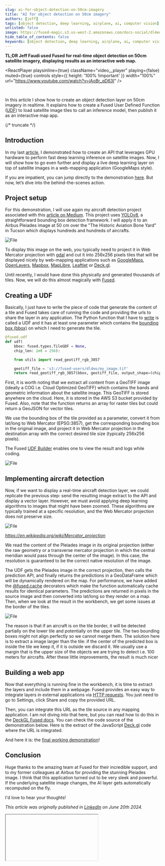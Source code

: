 ```yaml
---
slug: ai-for-object-detection-on-50cm-imagery
title: "AI for object detection on 50cm imagery"
authors: [jeff]
tags: [object detection, deep learning, airplane, ai, computer vision]
unlisted: false
image: https://fused-magic.s3.us-west-2.amazonaws.com/docs-social/dl4eo_preview.png
hide_table_of_contents: false
keywords: [object detection, deep learning, airplane, ai, computer vision]
---
```


**TL;DR Jeff Faudi used Fused for real-time object detection on 50cm satellite imagery, displaying results as an interactive web map.**



<ReactPlayer
    playsinline={true}
    className="video__player"
    playing={false}
    muted={true}
    controls
    style={{ height: '100% !important' }}
    width="100%"
    url="https://www.youtube.com/watch?v=jAoBr_qD63I"
/>

<br/>

In this article I show how to create an object detection layer on 50cm imagery in realtime. It explains how to create a Fused User Defined Function ([UDF](/core-concepts/write/)) to load satellite image tiles to call an inference model, then publish it as an interactive map app.




{/* truncate */}

<ReactPlayer playsinline={true} className="video__player" playing={true} muted={true} controls height="100%" url="https://fused-magic.s3.us-west-2.amazonaws.com/workbench-walkthrough-videos/dl4eo2.mp4" width="100%" />


## Introduction

In my last [article](https://www.linkedin.com/pulse/create-fast-api-inference-endpoint-deep-learning-jeff-faudi--fbhsc/?trackingId=P0%2F%2FPN8SQA6%2B5T7myTR7Xw%3D%3D), I demonstrated how to create an API that leverages GPU hardware to perform fast deep learning inference on satellite images. Now, I will show how to go even further and display a live deep learning layer on top of satellite images in a web-mapping application (GoogleMaps style).

If you are impatient, you can jump directly to the demonstration [here](https://fused.deepl.earth/). But now, let’s dive into the behind-the-scenes action.

## Project setup

For this demonstration, I will use again my aircraft detection project associated with this [article on Medium](https://medium.com/artificialis/is-yolov8-suitable-for-satellite-imagery-d9a2659a50ab). This project uses [YOLOv8](https://www.ultralytics.com/), a straightforward bounding box detection framework. I will apply it to an Airbus Pleiades image at 50 cm over the "The Historic Aviation Bone Yard" in Tucson which displays hundreds and hundreds of aircrafts.


<div style={{textAlign: 'center'}}>
<img src={ImageTucson} alt="File" style={{}} />
</div>

To display this image on the web, you typically need to project it in Web Mercator projection with [gdal](https://gdal.org/index.html) and cut it into 256x256 pixels tiles that will be displayed nicely by web-mapping applications such as [GoogleMaps](https://developers.google.com/maps), [OpenLayers](https://openlayers.org/), [Mapbox](https://docs.mapbox.com/mapbox-gl-js/guides), [MapLibre](https://maplibre.org/maplibre-gl-js/docs/), [Leaftlet](https://leafletjs.com/) or [Deck.gl](https://deck.gl/).

Until recently, I would have done this physically and generated thousands of tiles. Now, we will do this almost magically with [Fused](http://fused.io/).

## Creating a UDF

Basically, I just have to write the piece of code that generate the content of a tile and Fused takes care of running the code and providing the urls to share the layer in any application. The Python function that I have to [write](/core-concepts/write/) is called a UDF and it has at least one parameter which contains the [bounding box (bbox)](/core-concepts/filetile/#the-bounds-object) on which I need to generate the tile.

```python showLineNumbers
@fused.udf
def udf(
    bbox: fused.types.TileGDF = None,
    chip_len: int = 256):

    from utils import read_geotiff_rgb_3857

    geotiff_file = 's3://fused-users/dl4eo/my_image.tif'
    return read_geotiff_rgb_3857(bbox, geotiff_file, output_shape=(chip_len, chip_len))
```

First, it is worth noting that we extract all content from a GeoTIFF image (ideally a COG i.e. Cloud Optimized GeoTIFF) which contains the bands and geometric information about the satellite image. This GeoTIFF is stored anywhere on the cloud. Here, it is stored in the AWS S3 bucket provided by Fused. Also, note that the function returns an array for raster tiles but could return a GeoJSON for vector tiles.

We use the bounding box of the tile provided as a parameter, convert it from lat/long to Web Mercator (EPSG:3857), get the corresponding bounding box in the original image, and project it in Web Mercator projection in the destination array with the correct desired tile size (typically 256x256 pixels).

The Fused [UDF Builder](/workbench/udf-builder/) enables one to view the result and logs while coding.


<div style={{textAlign: 'center'}}>
<img src={ImageWTucson} alt="File" style={{}} />
</div>

## Implementing aircraft detection

Now, if we want to display a real-time aircraft detection layer, we could replicate the previous step: send the resulting image extract to the API and display a vector layer. However, we must avoid applying deep learning algorithms to images that might have been zoomed. These algorithms are typically trained at a specific resolution, and the Web Mercator projection does not preserve size.


<div style={{textAlign: 'center'}}>
<img src={ImageWprojection} alt="File" style={{}} />
</div>

_https://en.wikipedia.org/wiki/Mercator_projection_

We read the content of the Pleiades image in its original projection (either the raw geometry or a transverse mercator projection in which the central meridian would pass through the center of the image). In this case, the resolution is guaranteed to be the correct native resolution of the image.

The UDF gets the Pleiades image in the correct projection, then calls the prediction API, and finally returns the predictions in a GeoDataFrame which will be dynamically rendered on the map. For performance, we have added the [@fused.cache](/core-concepts/cache/) decorators which make the function automatically cache results for identical parameters. The predictions are returned in pixels in the source image and then converted into lat/long so they render on a map. Then, when we look at the result in the workbench, we get some issues at the border of the tiles.


<div style={{textAlign: 'center'}}>
<img src={ImagePredicTileFix} alt="File" style={{}} />
</div>

The reason is that if an aircraft is on the tile border, it will be detected partially on the lower tile and potentially on the upper tile. The two bounding boxes might not align perfectly so we cannot merge them. The solution here is to extract a image larger than the tile: if the center of the predicted box is inside the tile we keep it, if it is outside we discard it. We usually use a margin that is the upper size of the objects we are trying to detect i.e. 100 meters for aircrafts. After these little improvements, the result is much nicer

## Building a web app

Now that everything is running fine in the workbench, it is time to extract the layers and include them in a webpage. Fused provides an easy way to integrate layers in external applications via [HTTP requests](/core-concepts/run-udfs/run-small-udfs/#shared-token). You just need to go to Settings, click Share and copy the provided URL.

Then, you can integrate this URL as the tile source in any mapping application. I am not diving into that here, but you can read how to do this in the [DeckGL Fused docs](/user-guide/out/deckgl/). You can check the code source of the demonstration below. Here is the extract of the JavaScript [Deck.gl](http://deck.gl/) code where the URL is integrated.

And here it is: the [final working demonstration](https://fused.deepl.earth/)!

## Conclusion

Huge thanks to the amazing team at Fused for their incredible support, and to my former colleagues at Airbus for providing the stunning Pleiades image. I think that this application turned out to be very sleek and powerful. If the underlying satellite image changes, the AI layer gets automatically recomputed on the fly.

I'd love to hear your thoughts!

_This article was originally published in [LinkedIn](https://www.linkedin.com/pulse/earth-observation-mapping-applications-realtime-deep-faudi--ng7lc/?trackingId=WSoFi5fjQmmUimZ1w0p3Lw) on June 20th 2024._


<div style={{marginTop: '2rem'}}>
<Iframe
  id="iframe-1-dl4eo"
  code={DL4EO_CODE}
  requirements={[
    "/pyarrow/pyarrow-17.0.0-cp312-cp312-pyodide_2024_0_wasm32.whl",
    "micropip",
    "pyodide-unix-timezones", // needed by pyarrow
    "requests",
    // Commonly used in product:
    "streamlit-folium",
  ]}
  height = {700}
  useResizer={false}
/>
</div>
